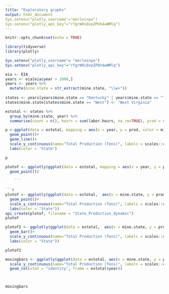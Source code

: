 ```yaml
---
title: "Exploratory graphs"
output: html_document
Sys.setenv("plotly_username"="merleinye")
Sys.setenv("plotly_api_key"="rfgrWHi8vpZPbh4wWMlq")
---
```


```r
knitr::opts_chunk$set(echo = TRUE)
```

```r
library(tidyverse)
library(plotly)
```

```r
Sys.setenv("plotly_username"= "merleinye")
Sys.setenv("plotly_api_key"="rfgrWHi8vpZPbh4wWMlq")
```

```r
eia <- EIA
years <- eia[eia$year > 2000,]
years <- years %>%
  mutate(mine.state = str_extract(mine.state, "\\w+"))
  
states <- years[years$mine.state == "Kentucky" | years$mine.state == "Tennessee" | years$mine.state == "West" | years$mine.state == "Virginia",]
states$mine.state[states$mine.state == "West"] <- "West Virginia"

```

```r
estotal <- states %>%
  group_by(mine.state, year) %>%
  summarise(count = n(), hours = sum(labor.hours, na.rm=TRUE), prod = sum(production.stons,na.rm=TRUE), emp = sum(average.employees, na.rm=TRUE))
```

```r
p <-ggplot(data = estotal, mapping = aes(x = year, y = prod, color = mine.state))+
  geom_point()+ 
  geom_line()+
  scale_y_continuous(name="Total Production (Tons)", labels = scales::comma)+
  labs(color = "State")

p
```

```r
plotof <- ggplotly(ggplot(data = estotal, mapping = aes(x = year, y = prod, color = mine.state, frame = year))+
  geom_point())
    
    ```

```r
plotof <- ggplotly(ggplot(data = estotal,  aes(x = mine.state, y = prod, frame = year, color = mine.state))+
  geom_point()+ 
  scale_y_continuous(name="Total Production (Tons)", labels = scales::comma, limit = c(0, 170000000))+
  labs(color = "State"))
api_create(plotof, filename = "State_Production_dynamic")
plotof
```



```r
plotof2 <- ggplotly(ggplot(data = estotal,  aes(x = mine.state, y = prod, frame = year))+
  geom_bar()+ 
  scale_y_continuous(name="Total Production (Tons)", labels = scales::comma)+
  labs(color = "State"))

plotof2
```

```r
movingbars <- ggplotly(ggplot(data = estotal, aes(x = mine.state, y = prod, frame = year))+
  scale_y_continuous(name="Total Production (Tons)", labels = scales::comma)+
  geom_col(stat = "identity", frame = estotal$year))



movingbars
```
